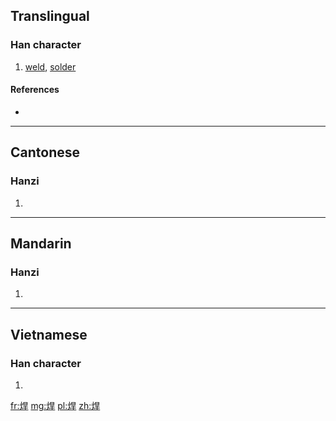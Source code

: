 ==Translingual==

===Han character===
{{Han char|rn=86|rad=火|as=07|sn=11|four=9684<sub>1</sub>|canj=火日一十 (FAMJ)}}

# [[weld]], [[solder]]

====References====
* {{Han ref|kx=0673.010|dkj=19077|dj=1081.050|hdz=32204.080|uh=710A|ud=28938|bh=B26B|bd=45675}}

----

==Cantonese==

===Hanzi===
{{yue-hanzi|jyut=|y=hon6}}

# {{defn|lang=yue|sort=火07}}

----

==Mandarin==

===Hanzi===
{{cmn-hanzi|pin=[[hàn]] ([[han4]]), [[qì]] ([[qi4]])|wg=han<sup>4</sup>, ch'i<sup>4</sup>}}

# {{defn|lang=cmn|sort=火07}}

----

==Vietnamese==

===Han character===
{{vi-hantu|[[hãn]], [[hàn]]|rs=火07}}

# {{defn|lang=vi|sort=火07}}

[[fr:焊]]
[[mg:焊]]
[[pl:焊]]
[[zh:焊]]